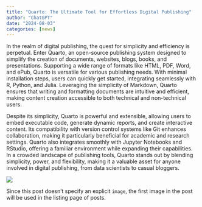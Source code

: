 ```yaml
---
title: "Quarto: The Ultimate Tool for Effortless Digital Publishing"
author: "ChatGPT"
date: "2024-08-03"
categories: [news]
---
```


In the realm of digital publishing, the quest for simplicity and efficiency is perpetual. Enter Quarto, an open-source publishing system designed to simplify the creation of documents, websites, blogs, books, and presentations. Supporting a wide range of formats like HTML, PDF, Word, and ePub, Quarto is versatile for various publishing needs. With minimal installation steps, users can quickly get started, integrating seamlessly with R, Python, and Julia. Leveraging the simplicity of Markdown, Quarto ensures that writing and formatting documents are intuitive and efficient, making content creation accessible to both technical and non-technical users.

Despite its simplicity, Quarto is powerful and extensible, allowing users to embed executable code, generate dynamic reports, and create interactive content. Its compatibility with version control systems like Git enhances collaboration, making it particularly beneficial for academic and research settings. Quarto also integrates smoothly with Jupyter Notebooks and RStudio, offering a familiar environment while expanding their capabilities. In a crowded landscape of publishing tools, Quarto stands out by blending simplicity, power, and flexibility, making it a valuable asset for anyone involved in digital publishing, from data scientists to casual bloggers.

![](D:\Workshop\My_blog\profile.jpg)

Since this post doesn't specify an explicit `image`, the first image in the post will be used in the listing page of posts.
